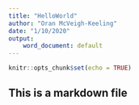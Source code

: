 ```yaml
---
title: "HelloWorld"
author: "Oran McVeigh-Keeling"
date: "1/10/2020"
output:
    word_document: default
---
```


```r
knitr::opts_chunk$set(echo = TRUE)
```

## This is a markdown file
